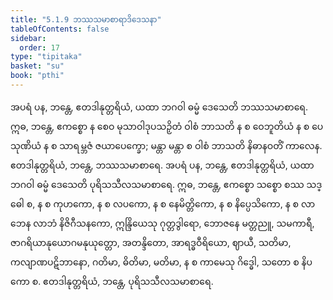 ```yaml
---
title: "5.1.9 ဘဿသမာစာရာဒိဒေသနာ"
tableOfContents: false
sidebar:
  order: 17
type: "tipitaka"
basket: "su"
book: "pthi"
---
```



<DynamicBreadcrumb />

<Division number="153" book="pthi">

<Paragraph number="313" book="pthi">
အပရံ ပန, ဘန္တေ, ဧတဒါနုတ္တရိယံ, ယထာ ဘဂဝါ ဓမ္မံ ဒေသေတိ ဘဿသမာစာရေ. ဣဓ, ဘန္တေ, ဧကစ္စော န စေဝ မုသာဝါဒုပသဉှိတံ ဝါစံ ဘာသတိ န စ ဝေဘူတိယံ န စ ပေသုဏိယံ န စ သာရမ္ဘဇံ ဇယာပေက္ခော; မန္တာ မန္တာ စ ဝါစံ ဘာသတိ နိဓာနဝတိံ ကာလေန. ဧတဒါနုတ္တရိယံ, ဘန္တေ, ဘဿသမာစာရေ.
</Paragraph>

<Paragraph number="314" book="pthi">
အပရံ ပန, ဘန္တေ, ဧတဒါနုတ္တရိယံ, ယထာ ဘဂဝါ ဓမ္မံ ဒေသေတိ ပုရိသသီလသမာစာရေ. ဣဓ, ဘန္တေ, ဧကစ္စော သစ္စော စဿ သဒ္ဓေါ စ, န စ ကုဟကော, န စ လပကော, န စ နေမိတ္တိကော, န စ နိပ္ပေသိကော, န စ လာဘေန လာဘံ နိဇိဂီသနကော, ဣန္ဒြိယေသု ဂုတ္တဒွါရော, ဘောဇနေ မတ္တညူ, သမကာရီ, ဇာဂရိယာနုယောဂမနုယုတ္တော, အတန္ဒိတော, အာရဒ္ဓဝီရိယော, ဈာယီ, သတိမာ, ကလျာဏပဋိဘာနော, ဂတိမာ, ဓိတိမာ, မတိမာ, န စ ကာမေသု ဂိဒ္ဓေါ, သတော စ နိပကော စ. ဧတဒါနုတ္တရိယံ, ဘန္တေ, ပုရိသသီလသမာစာရေ.
</Paragraph>
</Division>